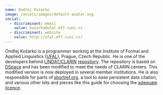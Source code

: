 ```yaml
---
name: Ondřej Košarko
image: /assets/images/default-avatar.svg
social:
  - discriminant: email
    value: kosarko@ufal.mff.cuni.cz
  - discriminant: website
    value: http://ufal.mff.cuni.cz/
---
```

Ondřej Košarko is a programmer working at the Institute of Formal and Applied Linguistics ([UFAL](https://ufal.mff.cuni.cz/ondrej-kosarko)), Prague, Czech Republic. He is one of the developers behind [LINDAT/CLARIN](https://lindat.mff.cuni.cz/en/) [repository](https://lindat.mff.cuni.cz/repository/xmlui/). The repository is based on [DSpace](http://www.dspace.org/) and has been modified to meet the needs of CLARIN centers. This modified version is now deployed in several member institutions. He is also responsible for parts of [shortref.org](http://shortref.org/), a tool to ease persistent data citation, and various other bits and pieces like this guide for choosing the [adequate licence](https://ufal.github.io/public-license-selector/).
